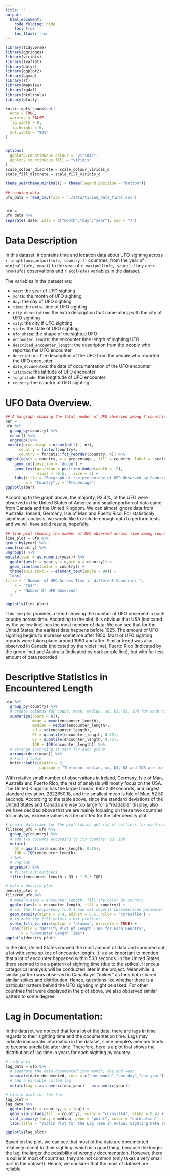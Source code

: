 ```yaml
---
title: ""
output:
  html_document:
    code_folding: hide
    toc: true
    toc_float: true
---
```


```r
library(tidyverse)
library(ggridges)
library(viridis)
library(leaflet)
library(dplyr)
library(ggplot2)
library(ggmap)
library(sf)
library(mapview)
library(rgdal)
library(htmltools)
library(plotly)

knitr::opts_chunk$set(
  echo = TRUE,
  warning = FALSE,
  fig.width = 8,
  fig.height = 6, 
  out.width = "90%"
)


options(
  ggplot2.countinuous.colour = "viridis",
  ggplot2.countinuous.fill = "viridis"
)
scale_colour_discrete = scale_colour_viridis_d
scale_fill_discrete = scale_fill_viridis_d

theme_set(theme_minimal() + theme(legend.position = "bottom"))

## reading data
ufo_data = read_csv(file = "./data/tidied_data_final.csv")


ufo =
ufo_data %>%  
separate( date, into = c("month","day","year"), sep = "/")
```

# Data Description

In this dataset, it contains time and location data about UFO sighting across `r length(unique(pull(ufo, country)))` countries, from the year of `r min(pull(ufo, year))` to the year of `r max(pull(ufo, year))`. They are ` r nrow(ufo)` observations and `r ncol(ufo)` variables in the dataset. 

The variables in the dataset are:

* `year`: the year of UFO sighting
* `month`: the month of UFO sighting
* `day`: the day of UFO sighting
* `time`: the extra time of UFO sighting
* `city_description`: the extra description that came along with the city of UFO sighting
* `city`: the city if UFO sighting
* `state`: the state of UFO sighting
* `ufo_shape`: the shape of the sighted UFO
* `encounter_length`: the encounter time length of sighting UFO
* `described_encounter_length`: the description from the people who reported the UFO encounter
* `description`: the description of the UFO from the people who reported the UFO encounter
* `date_documented`: the date of documentation of the UFO encounter
* `latitude`: the latitude of UFO encounter
* `longtitude`: the longtitude of UFO encounter
* `country`: the country of UFO sighting


# UFO Data Overview. 

```r
## A bargraph showing the total number of UFO observed among 7 countries.
bar = 
ufo %>%
  group_by(country) %>%
  count() %>%
  ungroup()%>%
 mutate(precentage = n/sum(pull(., n)),
      country = factor(country),
      country = forcats::fct_reorder(country, n)) %>%
ggplot(aes(x = country, y = precentage , fill = country, label =  scales::percent(precentage))) + 
    geom_col(position = 'dodge') + 
    geom_text(position = position_dodge(width = .9),  
              vjust = -0.5,   size = 3) + 
    labs(title = "Bargraph of the precentage of UFO Observed by Country",
         x = "Country",y = "Precentage") 
ggplotly(bar)


```

According to the graph above, the majority, 92.4%, of the UFO were observed in the United States of America and smaller portion of data came from Canada and the United Kingdom. We can almost ignore data from Australia, Ireland, Germany, Isle of Man and Puerto Rico. For statisticaly significant analysis, we would like to include enough data to perform tests and we will have solid results, hopefully.


```r
## line plot showing the number of UFO observed across time among countries
line_plot = ufo %>%
group_by(year) %>%
count(country) %>%
ungroup() %>%
mutate(year = as.numeric(year)) %>%
  ggplot(aes(x = year,y = n,group = country)) +
  geom_line(aes(color = country)) +
  theme(axis.text.x = element_text(angle = 90)) +
  labs(
title = " Number of UFO Across Time in different Countries ",
    x = "Year",
    y = "Number Of UFO Observed"
  )

ggplotly(line_plot)

```

This line plot provides a trend showing the number of UFO observed in each country across time. According to the plot, it is obvious that USA (indicated by the yellow line) has the most number of data. We can see that for the United States, the earliest data happens before 1925. The amount of UFO sighting begins to increase sometime after 1950. Most of UFO sighting reports were taken place around 1990 and after. Similar trend was also observed in Canada (indicated by the violet line), Puerto Rico (indicated by the green line) and Australia (indicated by dark purple line), but with far less amount of data recorded. 



# Descriptive Statistics in Encountered Length

```r

ufo %>% 
  group_by(country) %>% 
  # create columns for count, mean, median, sd, Q1, Q3, IQR for each country
  summarize(count = n(),
            mean = mean(encounter_length),
            median = median(encounter_length),
            sd = sd(encounter_length),
            Q1 = quantile(encounter_length, 0.25),
            Q3 = quantile(encounter_length, 0.75),
            IQR = IQR(encounter_length)) %>% 
  # arrange according to mean for each group
  arrange(desc(mean)) %>% 
  # knit a table
  knitr::kable(digits = 2, 
               caption = "The mean, median, sd, Q1, Q3 and IQR are for the variable length time (in seconds). ")

```

With relative small number of observations in Ireland, Germany, Isle of Man, Australia and Puerto Rico, the rest of analysis will mostly focus on the USA. The United Kingdom has the largest mean, 66512.89 seconds, and largest standard deviation, 2322650.18, and the smallest mean is Isle of Man, 52.50 seconds. According to the table above, since the standard deviations of the United States and Canada are way too large for a “readable” display, also we have decided above that we are mainly focusing on these two countries for analysis, extreme values will be omitted for the later density plot. 


```r
# create dataframe for the plot (which got rid of outliers for each country)
filtered_ufo = ufo %>% 
  group_by(country) %>% 
  # add two columns according to its country: Q3, IQR
  mutate(
    Q3 = quantile(encounter_length, 0.75),
    IQR = IQR(encounter_length)
  ) %>% 
  # ungroup
  ungroup() %>% 
  # filter out outliers
  filter(encounter_length < Q3 + 1.5 * IQR)

# make a density plot
density_plot = 
filtered_ufo %>%
  # make x-aixs = encounter_length, fill the color by country
  ggplot(aes(x = encounter_length, fill = country)) +
  # set the transparency to 0.4 and set several customerized parameter
  geom_density(alpha = 0.4, adjust = 0.5, color = "cornsilk4") +
  # to make the fill colors a bit prettier
  scale_fill_viridis(option = "plasma", discrete = TRUE) +
  labs(title = "Density Plot of Length Time for Each Country",
       x = "Encounter Length Time")
ggplotly(density_plot)


```

In the plot, United States showed the most amount of data and spreaded out a lot with some spikes of encounter length. It is also important to mention that a lot of encounter happened within 500 seconds. In the United States, there seemed to be a pattern of sighting time (due to the spikes). Hence,a categorical analysis will be conducted later in the project. Meanwhile, a similar pattern was observed in Canada yet "milder" as they both shared similar spikes and distribution. Hence, questions like whether there is a particular pattern behind the UFO sighting might be asked. For other countries that were displayed in the plot above, we also observed similar pattern to some degree.



# Lag in Documentation:

In the dataset, we noticed that for a lot of the data, there are lags in time regards to their sighting time and the documentation time. Lags may indicate inaccurate information in the dataset, since people's memory tends to become unreliable after time. Therefore, here is a plot that shows the distribution of lag time in years for each sighting by country.

```r
# tidy data
lag_data = ufo %>% 
  # separate the date_documented into month, day and year
  separate(date_documented, into = c("doc_month","doc_day","doc_year"), sep = "/") %>% 
  # add a variable called lag
  mutate(lag = as.numeric(doc_year) - as.numeric(year))
  
# violin plot for the lag
lag_plot = 
lag_data %>% 
  ggplot(aes(x = country, y = lag)) +
  geom_violin(aes(fill = country), color = "cornsilk4", alpha = 0.4) +
  stat_summary(fun.y = median, geom = "point", color = "darksalmon", size = 3) +
  labs(title = "Violin Plot for the Lag Time in Actual Sighting Date and Documentation Date")

ggplotly(lag_plot)


```

Based on the plot, we can see that most of the data are documented relatively recent to their sighting, which is a good thing, because the longer the lag, the larger the possibility of wrongly documentation. However, there is oulier in most of countries, they are not common (only takes a very small part in the dataset). Hence, we consider that the most of dataset are reliable.

